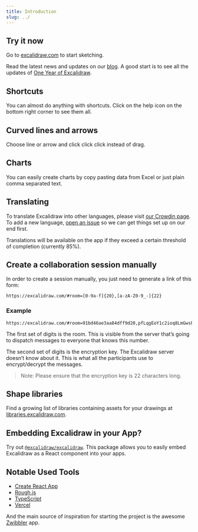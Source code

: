 ```yaml
---
title: Introduction
slug: ../
---
```


## Try it now

Go to [excalidraw.com](https://excalidraw.com) to start sketching.

Read the latest news and updates on our [blog](https://blog.excalidraw.com). A good start is to see all the updates of [One Year of Excalidraw](https://blog.excalidraw.com/one-year-of-excalidraw/).

## Shortcuts

You can almost do anything with shortcuts. Click on the help icon on the bottom right corner to see them all.

## Curved lines and arrows

Choose line or arrow and click click click instead of drag.

## Charts

You can easily create charts by copy pasting data from Excel or just plain comma separated text.

## Translating

To translate Excalidraw into other languages, please visit [our Crowdin page](https://crowdin.com/project/excalidraw). To add a new language, [open an issue](https://github.com/excalidraw/excalidraw/issues/new) so we can get things set up on our end first.

Translations will be available on the app if they exceed a certain threshold of completion (currently 85%).

## Create a collaboration session manually

In order to create a session manually, you just need to generate a link of this form:

```
https://excalidraw.com/#room=[0-9a-f]{20},[a-zA-Z0-9_-]{22}
```

### Example

```
https://excalidraw.com/#room=91bd46ae3aa84dff9d20,pfLqgEoY1c2ioq8LmGwsFA
```

The first set of digits is the room. This is visible from the server that’s going to dispatch messages to everyone that knows this number.

The second set of digits is the encryption key. The Excalidraw server doesn’t know about it. This is what all the participants use to encrypt/decrypt the messages.

> Note: Please ensure that the encryption key is 22 characters long.

## Shape libraries

Find a growing list of libraries containing assets for your drawings at [libraries.excalidraw.com](https://libraries.excalidraw.com).

## Embedding Excalidraw in your App?

Try out [`@excalidraw/excalidraw`](https://www.npmjs.com/package/@excalidraw/excalidraw). This package allows you to easily embed Excalidraw as a React component into your apps.

## Notable Used Tools

- [Create React App](https://github.com/facebook/create-react-app)
- [Rough.js](https://roughjs.com)
- [TypeScript](https://www.typescriptlang.org)
- [Vercel](https://vercel.com)

And the main source of inspiration for starting the project is the awesome [Zwibbler](https://zwibbler.com/demo/) app.
